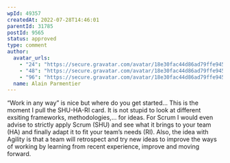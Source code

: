 ```yaml
---
wpId: 49357
createdAt: 2022-07-28T14:46:01
parentId: 31785
postId: 9565
status: approved
type: comment
author:
  avatar_urls:
    - "24": "https://secure.gravatar.com/avatar/18e30fac44d86ad79ffe94535902d918?s=24&d=mm&r=g"
    - "48": "https://secure.gravatar.com/avatar/18e30fac44d86ad79ffe94535902d918?s=48&d=mm&r=g"
    - "96": "https://secure.gravatar.com/avatar/18e30fac44d86ad79ffe94535902d918?s=96&d=mm&r=g"
  name: Alain Parmentier
---
```


“Work in any way” is nice but where do you get started… This is the moment I pull the SHU-HA-RI card. It is not stupid to look at different exsiting frameworks, methodologies,… for ideas. For Scrum I would even advise to strictly apply Scrum (SHU) and see what it brings to your team (HA) and finally adapt it to fit your team’s needs (RI). Also, the idea with Agility is that a team will retrospect and try new ideas to improve the ways of working by learning from recent experience, improve and moving forward.